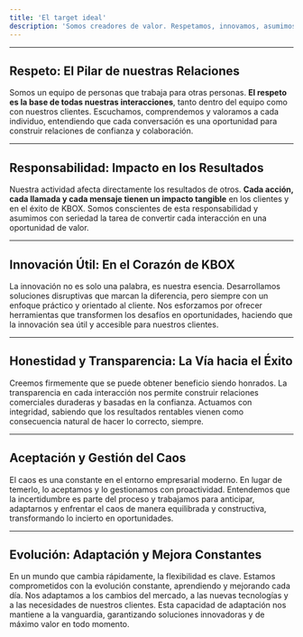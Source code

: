 ```yaml
---
title: 'El target ideal'
description: 'Somos creadores de valor. Respetamos, innovamos, asumimos nuestra responsabilidad y actuamos con transparencia. El caos y el cambio son parte del camino, por eso evolucionamos constantemente. Nos comprometemos a ofrecer lo mejor a nuestros clientes, porque creemos que estos valores son la clave del éxito sostenible.'
---
```


---

## Respeto: El Pilar de nuestras Relaciones
Somos un equipo de personas que trabaja para otras personas. **El respeto es la base de todas nuestras interacciones**, tanto dentro del equipo como con nuestros clientes. Escuchamos, comprendemos y valoramos a cada individuo, entendiendo que cada conversación es una oportunidad para construir relaciones de confianza y colaboración.

---

## Responsabilidad: Impacto en los Resultados
Nuestra actividad afecta directamente los resultados de otros. **Cada acción, cada llamada y cada mensaje tienen un impacto tangible** en los clientes y en el éxito de KBOX. Somos conscientes de esta responsabilidad y asumimos con seriedad la tarea de convertir cada interacción en una oportunidad de valor.

---

## Innovación Útil: En el Corazón de KBOX
La innovación no es solo una palabra, es nuestra esencia. Desarrollamos soluciones disruptivas que marcan la diferencia, pero siempre con un enfoque práctico y orientado al cliente. Nos esforzamos por ofrecer herramientas que transformen los desafíos en oportunidades, haciendo que la innovación sea útil y accesible para nuestros clientes.

---

## Honestidad y Transparencia: La Vía hacia el Éxito
Creemos firmemente que se puede obtener beneficio siendo honrados. La transparencia en cada interacción nos permite construir relaciones comerciales duraderas y basadas en la confianza. Actuamos con integridad, sabiendo que los resultados rentables vienen como consecuencia natural de hacer lo correcto, siempre.

---

## Aceptación y Gestión del Caos
El caos es una constante en el entorno empresarial moderno. En lugar de temerlo, lo aceptamos y lo gestionamos con proactividad. Entendemos que la incertidumbre es parte del proceso y trabajamos para anticipar, adaptarnos y enfrentar el caos de manera equilibrada y constructiva, transformando lo incierto en oportunidades.

---

## Evolución: Adaptación y Mejora Constantes
En un mundo que cambia rápidamente, la flexibilidad es clave. Estamos comprometidos con la evolución constante, aprendiendo y mejorando cada día. Nos adaptamos a los cambios del mercado, a las nuevas tecnologías y a las necesidades de nuestros clientes. Esta capacidad de adaptación nos mantiene a la vanguardia, garantizando soluciones innovadoras y de máximo valor en todo momento.
